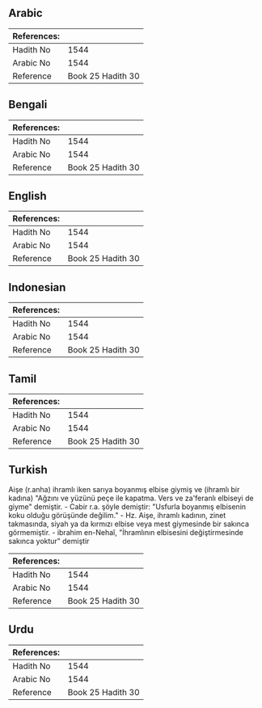 ## Arabic


<div dir="rtl" lang="ar" style={{fontSize:'larger',backgroundColor:'#f8f9fa',padding:20}}>

</div>
<div style={{backgroundColor:'#f8f9fa',padding:20, marginBottom: 10}}><table> <thead> <tr> <th>References:</th> <th></th> </tr> </thead> <tbody><tr><td>Hadith No</td><td>1544</td></tr><tr><td>Arabic No</td><td>1544</td></tr><tr><td>Reference</td><td>Book 25 Hadith 30</td></tr></tbody></table></div>

## Bengali


<div dir="ltr" lang="bn" style={{fontSize:'larger',backgroundColor:'#f8f9fa',padding:20}}>

</div>
<div style={{backgroundColor:'#f8f9fa',padding:20, marginBottom: 10}}><table> <thead> <tr> <th>References:</th> <th></th> </tr> </thead> <tbody><tr><td>Hadith No</td><td>1544</td></tr><tr><td>Arabic No</td><td>1544</td></tr><tr><td>Reference</td><td>Book 25 Hadith 30</td></tr></tbody></table></div>

## English


<div dir="ltr" lang="en" style={{fontSize:'larger',backgroundColor:'#f8f9fa',padding:20}}>

</div>
<div style={{backgroundColor:'#f8f9fa',padding:20, marginBottom: 10}}><table> <thead> <tr> <th>References:</th> <th></th> </tr> </thead> <tbody><tr><td>Hadith No</td><td>1544</td></tr><tr><td>Arabic No</td><td>1544</td></tr><tr><td>Reference</td><td>Book 25 Hadith 30</td></tr></tbody></table></div>

## Indonesian


<div dir="ltr" lang="id" style={{fontSize:'larger',backgroundColor:'#f8f9fa',padding:20}}>

</div>
<div style={{backgroundColor:'#f8f9fa',padding:20, marginBottom: 10}}><table> <thead> <tr> <th>References:</th> <th></th> </tr> </thead> <tbody><tr><td>Hadith No</td><td>1544</td></tr><tr><td>Arabic No</td><td>1544</td></tr><tr><td>Reference</td><td>Book 25 Hadith 30</td></tr></tbody></table></div>

## Tamil


<div dir="ltr" lang="ta" style={{fontSize:'larger',backgroundColor:'#f8f9fa',padding:20}}>

</div>
<div style={{backgroundColor:'#f8f9fa',padding:20, marginBottom: 10}}><table> <thead> <tr> <th>References:</th> <th></th> </tr> </thead> <tbody><tr><td>Hadith No</td><td>1544</td></tr><tr><td>Arabic No</td><td>1544</td></tr><tr><td>Reference</td><td>Book 25 Hadith 30</td></tr></tbody></table></div>

## Turkish


<div dir="ltr" lang="tr" style={{fontSize:'larger',backgroundColor:'#f8f9fa',padding:20}}>
Aişe (r.anha) ihramlı iken sarıya boyanmış elbise giymiş ve (ihramlı bir kadına) "Ağzını ve yüzünü peçe ile kapatma. Vers ve za'feranlı elbiseyi de giyme" demiştir. - Cabir r.a. şöyle demiştir: "Usfurla boyanmış elbisenin koku olduğu görüşünde değilim." - Hz. Aişe, ihramlı kadının, zinet takmasında, siyah ya da kırmızı elbise veya mest giymesinde bir sakınca görmemiştir. - ibrahim en-Nehaî, "İhramlının elbisesini değiştirmesinde sakınca yoktur" demiştir
</div>
<div style={{backgroundColor:'#f8f9fa',padding:20, marginBottom: 10}}><table> <thead> <tr> <th>References:</th> <th></th> </tr> </thead> <tbody><tr><td>Hadith No</td><td>1544</td></tr><tr><td>Arabic No</td><td>1544</td></tr><tr><td>Reference</td><td>Book 25 Hadith 30</td></tr></tbody></table></div>

## Urdu


<div dir="rtl" lang="ur" style={{fontSize:'larger',backgroundColor:'#f8f9fa',padding:20}}>

</div>
<div style={{backgroundColor:'#f8f9fa',padding:20, marginBottom: 10}}><table> <thead> <tr> <th>References:</th> <th></th> </tr> </thead> <tbody><tr><td>Hadith No</td><td>1544</td></tr><tr><td>Arabic No</td><td>1544</td></tr><tr><td>Reference</td><td>Book 25 Hadith 30</td></tr></tbody></table></div>